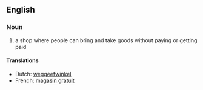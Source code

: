 ==English==
===Noun===
# a shop where people can bring and take goods without paying or getting paid

====Translations====
* Dutch: [[weggeefwinkel]]
* French: [[magasin gratuit]]